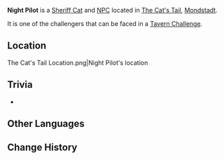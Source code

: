 {{Character Infobox
|type             = Open-World NPC
|group            = Cat NPCs
|image            = Wildlife Sheriff Cat Icon.png
|region           = Mondstadt
|location         = Mondstadt
|affiliation      = The Cat's Tail
|title            = Murkwood Shroomlord's Witness
}}
'''Night Pilot''' is a [[Sheriff Cat]] and [[NPC]] located in [[The Cat's Tail]], [[Mondstadt]].

It is one of the challengers that can be faced in a [[Genius Invokation TCG/Stage#Tavern Challenges|Tavern Challenge]].

==Location==
<gallery>
The Cat's Tail Location.png|Night Pilot's location
</gallery>
<!--
==Profile==
Detailed story/lore information goes here.
''(To be added.)''

===Appearance===
Keep appearance section short and concise. Limit to 2 paragraphs with 3-4 sentences each.
''(To be added.)''

==Quests and Events==
{{Quests and Events}}

==Idle Quotes==
{{Dialogue Start}}
: {{DIcon|Idle}} {{Tx}}
:: {{A|VO {{subst:PAGENAME}} 01.ogg}} "{{Tx}}"
{{Dialogue End}}

==Dialogue==
{{Dialogue Start}}
:'''{{subst:PAGENAME}}:'''
:{{DIcon}}
{{Dialogue End}}

==Event Dialogue==
===Event Name===
{{Dialogue Start}}
:'''{{subst:PAGENAME}}:'''
{{Dialogue End}}
-->
==Trivia==
* {{Furnishing Mentions}}

==Other Languages==
{{Other Languages
|default_hidden = 1
|en      = Night Pilot
|zhs     = 夜航员
|zhs_rm  = Yè-hángyuán
|zht     = 夜航員
|zht_rm  = Yè-hángyuán
|ja      = ナイトパイロット
|ja_rm   = Naito Pairotto
|ko      = 나이트 파일럿
|es      = Capitán
|fr      = Pilote de nuit
|ru      = Ночной пилот
|th      = Night Pilot
|vi      = Kẻ Bay Đêm
|de      = Nachtpilot
|id      = Night Pilot
|pt      = Tripulante da Noite
|tr      = Gece Pilotu
|it      = Pilota notturno
}}

==Change History==
{{Change History|3.3}}
<!--
==References==
{{Reflist}}
-->